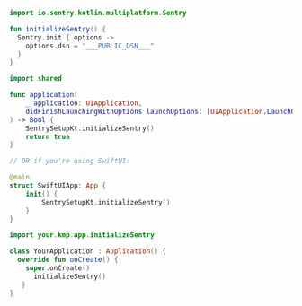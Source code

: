 ```kotlin {filename:SentrySetup.kt}{tabTitle: commonMain}
import io.sentry.kotlin.multiplatform.Sentry

fun initializeSentry() {
  Sentry.init { options ->
    options.dsn = "___PUBLIC_DSN___"
  }
}
```
```swift {tabTitle: iosApp}
import shared

func application(
    _ application: UIApplication,
    didFinishLaunchingWithOptions launchOptions: [UIApplication.LaunchOptionsKey : Any]? = nil
) -> Bool {
    SentrySetupKt.initializeSentry()
    return true
}

// OR if you're using SwiftUI:

@main
struct SwiftUIApp: App {
    init() {
        SentrySetupKt.initializeSentry()
    }
}
```
```kotlin {filename:MainActivity.kt}{tabTitle: androidApp}
import your.kmp.app.initializeSentry

class YourApplication : Application() {
  override fun onCreate() {
    super.onCreate()
      initializeSentry()
   }
}
```
